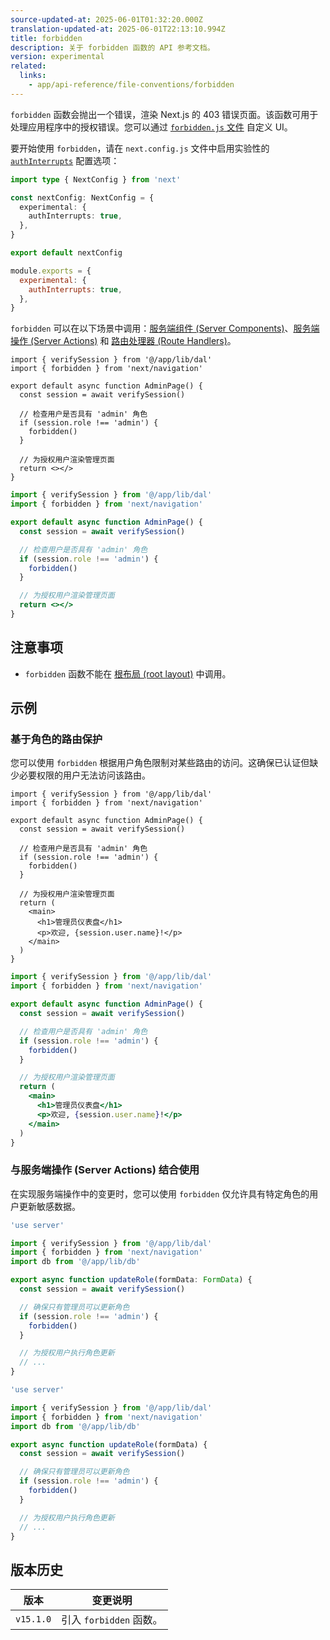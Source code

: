 ```yaml
---
source-updated-at: 2025-06-01T01:32:20.000Z
translation-updated-at: 2025-06-01T22:13:10.994Z
title: forbidden
description: 关于 forbidden 函数的 API 参考文档。
version: experimental
related:
  links:
    - app/api-reference/file-conventions/forbidden
---
```


`forbidden` 函数会抛出一个错误，渲染 Next.js 的 403 错误页面。该函数可用于处理应用程序中的授权错误。您可以通过 [`forbidden.js` 文件](/docs/app/api-reference/file-conventions/forbidden) 自定义 UI。

要开始使用 `forbidden`，请在 `next.config.js` 文件中启用实验性的 [`authInterrupts`](/docs/app/api-reference/config/next-config-js/authInterrupts) 配置选项：

```ts filename="next.config.ts" switcher
import type { NextConfig } from 'next'

const nextConfig: NextConfig = {
  experimental: {
    authInterrupts: true,
  },
}

export default nextConfig
```

```js filename="next.config.js" switcher
module.exports = {
  experimental: {
    authInterrupts: true,
  },
}
```

`forbidden` 可以在以下场景中调用：[服务端组件 (Server Components)](/docs/app/getting-started/server-and-client-components)、[服务端操作 (Server Actions)](/docs/app/building-your-application/data-fetching/server-actions-and-mutations) 和 [路由处理器 (Route Handlers)](/docs/app/building-your-application/routing/route-handlers)。

```tsx filename="app/auth/page.tsx" switcher
import { verifySession } from '@/app/lib/dal'
import { forbidden } from 'next/navigation'

export default async function AdminPage() {
  const session = await verifySession()

  // 检查用户是否具有 'admin' 角色
  if (session.role !== 'admin') {
    forbidden()
  }

  // 为授权用户渲染管理页面
  return <></>
}
```

```jsx filename="app/auth/page.js" switcher
import { verifySession } from '@/app/lib/dal'
import { forbidden } from 'next/navigation'

export default async function AdminPage() {
  const session = await verifySession()

  // 检查用户是否具有 'admin' 角色
  if (session.role !== 'admin') {
    forbidden()
  }

  // 为授权用户渲染管理页面
  return <></>
}
```

## 注意事项

- `forbidden` 函数不能在 [根布局 (root layout)](/docs/app/api-reference/file-conventions/layout#root-layout) 中调用。

## 示例

### 基于角色的路由保护

您可以使用 `forbidden` 根据用户角色限制对某些路由的访问。这确保已认证但缺少必要权限的用户无法访问该路由。

```tsx filename="app/admin/page.tsx" switcher
import { verifySession } from '@/app/lib/dal'
import { forbidden } from 'next/navigation'

export default async function AdminPage() {
  const session = await verifySession()

  // 检查用户是否具有 'admin' 角色
  if (session.role !== 'admin') {
    forbidden()
  }

  // 为授权用户渲染管理页面
  return (
    <main>
      <h1>管理员仪表盘</h1>
      <p>欢迎, {session.user.name}!</p>
    </main>
  )
}
```

```jsx filename="app/admin/page.js" switcher
import { verifySession } from '@/app/lib/dal'
import { forbidden } from 'next/navigation'

export default async function AdminPage() {
  const session = await verifySession()

  // 检查用户是否具有 'admin' 角色
  if (session.role !== 'admin') {
    forbidden()
  }

  // 为授权用户渲染管理页面
  return (
    <main>
      <h1>管理员仪表盘</h1>
      <p>欢迎, {session.user.name}!</p>
    </main>
  )
}
```

### 与服务端操作 (Server Actions) 结合使用

在实现服务端操作中的变更时，您可以使用 `forbidden` 仅允许具有特定角色的用户更新敏感数据。

```ts filename="app/actions/update-role.ts" switcher
'use server'

import { verifySession } from '@/app/lib/dal'
import { forbidden } from 'next/navigation'
import db from '@/app/lib/db'

export async function updateRole(formData: FormData) {
  const session = await verifySession()

  // 确保只有管理员可以更新角色
  if (session.role !== 'admin') {
    forbidden()
  }

  // 为授权用户执行角色更新
  // ...
}
```

```js filename="app/actions/update-role.js" switcher
'use server'

import { verifySession } from '@/app/lib/dal'
import { forbidden } from 'next/navigation'
import db from '@/app/lib/db'

export async function updateRole(formData) {
  const session = await verifySession()

  // 确保只有管理员可以更新角色
  if (session.role !== 'admin') {
    forbidden()
  }

  // 为授权用户执行角色更新
  // ...
}
```

## 版本历史

| 版本       | 变更说明                 |
| ---------- | ----------------------- |
| `v15.1.0` | 引入 `forbidden` 函数。 |